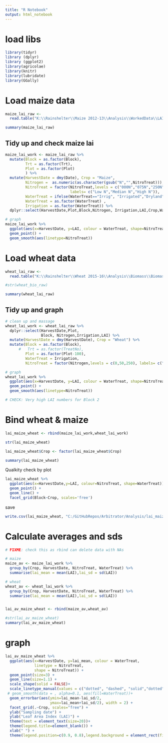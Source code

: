 ```yaml
---
title: "R Notebook"
output: html_notebook
---
```


# load libs
```r
library(tidyr)
library (dplyr)
library (ggplot2)
library(agricolae)
library(knitr)
library(lubridate)
library(GGally)
```

# Load maize data

```r
maize_lai_raw <- 
  read.table("K:\\Rainshelter\\Maize 2012-13\\Analysis\\WorkedData\\LAI\\LAI_Maize_R.txt", header=TRUE)

summary(maize_lai_raw)
```

## Tidy up and check maize lai
```r
maize_lai_work <- maize_lai_raw %>%
  mutate(Block = as.factor(Block),
         Trt = as.factor(Trt),
         Plot = as.factor(Plot)
         ) %>%
  mutate(HarvestDate = dmy(Date), Crop = "Maize",
         Nitrogen =  as.numeric(as.character(gsub("N","",NitroTreat))),
         NitroTreat = factor(NitroTreat,levels = c("000N","075N","250N"), 
                             labels= c("Low N","Median N","High N")),
         WaterTreat = ifelse(WaterTreat=="Irrig", "Irrigated","Dryland"), # same as wheat
         WaterTreat = as.factor(WaterTreat) ,
         Irrigation = as.factor(WaterTreat)) %>%
  dplyr::select(HarvestDate,Plot,Block,Nitrogen, Irrigation,LAI,Crop,WaterTreat,NitroTreat)

# graph
maize_lai_work %>%
  ggplot(aes(x=HarvestDate, y=LAI, colour = WaterTreat, shape=NitroTreat)) +
  geom_point() +
  geom_smooth(aes(linetype=NitroTreat))
```

# Load wheat data

```r
wheat_lai_raw <- 
  read.table("K:\\Rainshelter\\Wheat 2015-16\\Analysis\\Biomass\\BiomassLAIData.txt", header=TRUE)

#str(wheat_bio_raw)

summary(wheat_lai_raw)
```

## Tidy up and graph 

```r
# clean up and massage
wheat_lai_work <- wheat_lai_raw %>%
  dplyr::select(HarvestDate,Plot,
                Block, Nitrogen,Irrigation,LAI) %>%
  mutate(HarvestDate = dmy(HarvestDate), Crop = "Wheat") %>%
  mutate(Block = as.factor(Block),
      #   Trt = as.factor(TreatNo),
         Plot = as.factor(Plot-100),
         WaterTreat = Irrigation,
         NitroTreat = factor(Nitrogen,levels = c(0,50,250), labels= c("Low N","Median N","High N"))) 

# graph
wheat_lai_work %>%
  ggplot(aes(x=HarvestDate, y=LAI, colour = WaterTreat, shape=NitroTreat)) +
  geom_point() +
  geom_smooth(aes(linetype=NitroTreat))

# CHECK: Very high LAI numbers for Block 2

```

# Bind wheat & maize
```r
lai_maize_wheat <- rbind(maize_lai_work,wheat_lai_work)

str(lai_maize_wheat)

lai_maize_wheat$Crop <- factor(lai_maize_wheat$Crop)


```

```r
summary(lai_maize_wheat)
```

Qualkity check by plot
```r
lai_maize_wheat %>%
  ggplot(aes(x=HarvestDate,y=LAI, colour=NitroTreat, shape=WaterTreat)) +
  geom_point() +
  geom_line() +
  facet_grid(Block~Crop, scales='free')
```

save
```r
write.csv(lai_maize_wheat, "C:/GitHubRepos/Arbitrator/Analysis/lai_maize_wheat.csv")
```


# Calculate averages and sds
```r

# FIXME: check this as rbind can delete data with NAs

# maize
maize_av <- maize_lai_work %>% 
  group_by(Crop, HarvestDate, NitroTreat, WaterTreat) %>%
  summarise(lai_mean = mean(LAI),lai_sd = sd(LAI))

# wheat
wheat_av <- wheat_lai_work %>% 
  group_by(Crop, HarvestDate, NitroTreat, WaterTreat) %>%
  summarise(lai_mean = mean(LAI),lai_sd = sd(LAI))


lai_av_maize_wheat <- rbind(maize_av,wheat_av)

#str(lai_av_maize_wheat)
summary(lai_av_maize_wheat)

```

# graph

```r
lai_av_maize_wheat %>%
  ggplot(aes(x=HarvestDate, y=lai_mean, colour = WaterTreat, 
             linetype = NitroTreat,
             shape = NitroTreat)) +
  geom_point(size=3) +
  geom_line(size=1.1) +  
  scale_shape(solid = FALSE)+
  scale_linetype_manual(values = c("dotted", "dashed", "solid","dotted", "dashed", "solid")) +
 # geom_smooth(data = , alpha=0.1, aes(fill=WaterTreat))+
  geom_errorbar(aes(ymin=lai_mean-lai_sd/2,
                    ymax=lai_mean+lai_sd/2), width = 2) +
  facet_grid(.~Crop, scales="free") +
  ylab("Sampling date") +
  ylab("Leaf Area Index (LAI)") +
  theme(text = element_text(size=20))+
  theme(legend.title=element_blank()) +
  xlab(" ") + 
  theme(legend.position=c(0.9, 0.8),legend.background = element_rect(fill=alpha('white', 0.1)))
```
```r

```


